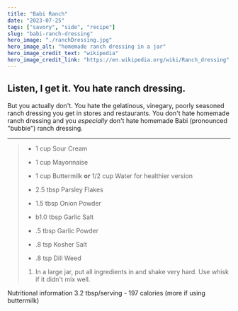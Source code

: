 ---
title: "Babi Ranch"
date: "2023-07-25"
tags: ["savory", "side", "recipe"]
slug: "babi-ranch-dressing"
hero_image: "./ranchDressing.jpg"
hero_image_alt: "homemade ranch dressing in a jar"
hero_image_credit_text: "wikipedia"
hero_image_credit_link: "https://en.wikipedia.org/wiki/Ranch_dressing"
---

## Listen, I get it. You hate ranch dressing.

But you actually don't. You hate the gelatinous, vinegary, poorly seasoned ranch dressing you get in stores and restaurants. You don't hate homemade ranch dressing and you _especially_ don't hate homemade Babi (pronounced "bubbie") ranch dressing.

---

> - 1 cup Sour Cream
> - 1 cup Mayonnaise
> - 1 cup Buttermilk **or** 1/2 cup Water for healthier version
>
> - 2.5 tbsp Parsley Flakes
> - 1.5 tbsp Onion Powder
> - b1.0 tbsp Garlic Salt
> - .5 tbsp Garlic Powder
> - .8 tsp Kosher Salt
> - .8 tsp Dill Weed
>
> 1. In a large jar, put all ingredients in and shake very hard. Use whisk if it didn't mix well.


Nutritional information
3.2 tbsp/serving - 197 calories (more if using buttermilk)

